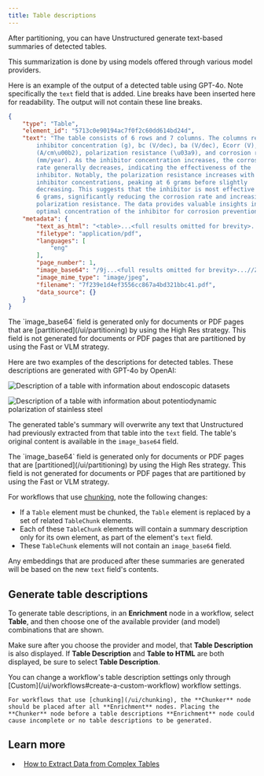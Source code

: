 ```yaml
---
title: Table descriptions
---
```


After partitioning, you can have Unstructured generate text-based summaries of detected tables.

This summarization is done by using models offered through various model providers.

Here is an example of the output of a detected table using GPT-4o. Note specifically the `text` field that is added.
Line breaks have been inserted here for readability. The output will not contain these line breaks.

```json
{
    "type": "Table",
    "element_id": "5713c0e90194ac7f0f2c60dd614bd24d",
    "text": "The table consists of 6 rows and 7 columns. The columns represent 
        inhibitor concentration (g), bc (V/dec), ba (V/dec), Ecorr (V), icorr 
        (A/cm\u00b2), polarization resistance (\u03a9), and corrosion rate 
        (mm/year). As the inhibitor concentration increases, the corrosion 
        rate generally decreases, indicating the effectiveness of the 
        inhibitor. Notably, the polarization resistance increases with higher 
        inhibitor concentrations, peaking at 6 grams before slightly 
        decreasing. This suggests that the inhibitor is most effective at 
        6 grams, significantly reducing the corrosion rate and increasing 
        polarization resistance. The data provides valuable insights into the 
        optimal concentration of the inhibitor for corrosion prevention.",
    "metadata": {
        "text_as_html": "<table>...<full results omitted for brevity>...</table>",
        "filetype": "application/pdf",
        "languages": [
            "eng"
        ],
        "page_number": 1,
        "image_base64": "/9j...<full results omitted for brevity>...//Z",
        "image_mime_type": "image/jpeg",
        "filename": "7f239e1d4ef3556cc867a4bd321bbc41.pdf",
        "data_source": {}
    }
}
```

<Note>
    The `image_base64` field is generated only for documents or PDF pages that are [partitioned](/ui/partitioning) by using the High Res strategy. This field is not generated for 
    documents or PDF pages that are partitioned by using the Fast or VLM strategy.
</Note>

Here are two examples of the descriptions for detected tables. These descriptions are generated with GPT-4o by OpenAI:

![Description of a table with information about endoscopic datasets](/img/enriching/Table-Description-1.png)

![Description of a table with information about potentiodynamic polarization of stainless steel](/img/enriching/Table-Description-2.png)

The generated table's summary will overwrite any text that Unstructured had previously extracted from that table into the `text` field. 
The table's original content is available in the `image_base64` field.

<Note>
    The `image_base64` field is generated only for documents or PDF pages that are [partitioned](/ui/partitioning) by using the High Res strategy. This field is not generated for 
    documents or PDF pages that are partitioned by using the Fast or VLM strategy.
</Note>

For workflows that use [chunking](/ui/chunking), note the following changes:

- If a `Table` element must be chunked, the `Table` element is replaced by a set of related `TableChunk` elements.
- Each of these `TableChunk` elements will contain a summary description only for its own element, as part of the element's `text` field.
- These `TableChunk` elements will not contain an `image_base64` field.

Any embeddings that are produced after these summaries are generated will be based on the new `text` field's contents.

## Generate table descriptions


To generate table descriptions, in an **Enrichment** node in a workflow, select **Table**, and then choose one of the available provider (and model) combinations that are shown.

Make sure after you choose the provider and model, that **Table Description** is also displayed. If **Table Description** and **Table to HTML** are both 
displayed, be sure to select **Table Description**.

<Note>
    You can change a workflow's table description settings only through [Custom](/ui/workflows#create-a-custom-workflow) workflow settings.
    
    For workflows that use [chunking](/ui/chunking), the **Chunker** node should be placed after all **Enrichment** nodes. Placing the 
    **Chunker** node before a table descriptions **Enrichment** node could cause incomplete or no table descriptions to be generated.
</Note>

<DeprecatedModelsUI />

<EnrichmentTableSummaryHiResOnly />

## Learn more 

- <Icon icon="video" />&nbsp;&nbsp;[How to Extract Data from Complex Tables](https://unstructured.io/events/how-to-extract-data-from-complex-tables) 